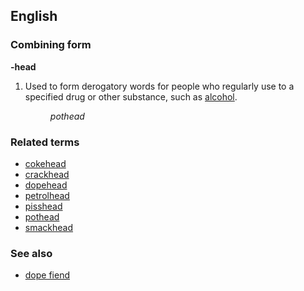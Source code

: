 ==English==
===Combining form===
'''-head'''

#Used to form derogatory words for people who regularly use to a specified drug or other substance, such as [[alcohol]].
#:''pothead''

===Related terms===
*[[cokehead]]
*[[crackhead]]
*[[dopehead]]
*[[petrolhead]]
*[[pisshead]]
*[[pothead]]
*[[smackhead]]

===See also===
*[[dope fiend]]